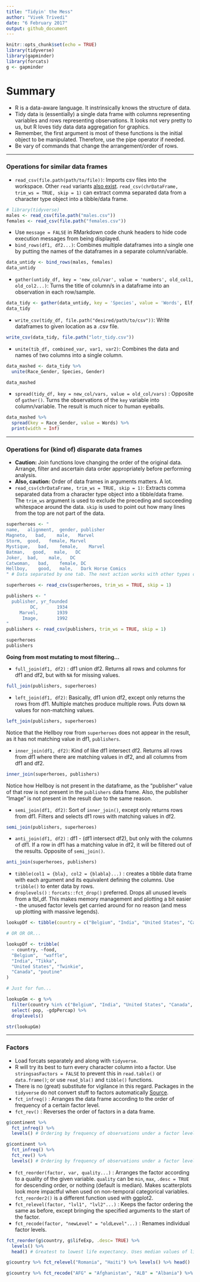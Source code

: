 ```yaml
---
title: "Tidyin' the Mess"
author: "Vivek Trivedi"
date: "6 February 2017"
output: github_document
---
```


```r
knitr::opts_chunk$set(echo = TRUE)
library(tidyverse)
library(gapminder)
library(forcats)
g <- gapminder
```
# Summary
* R is a data-aware language. It instrinsically knows the structure of data.
* Tidy data is (essentially) a single data frame with columns representing variables and rows representing observations. It looks not very pretty to us, but R loves tidy data data aggregation for graphics.
* Remember, the first argument is most of these functions is the initial object to be manipulated. Therefore, use the pipe operator if needed.
* Be vary of commands that change the arrangement/order of rows.

---

### Operations for similar data frames
* `read_csv(file.path(path/to/file))`: Imports csv files into the workspace. Other `read` variants [also exist](https://github.com/tidyverse/readr). `read_csv(chrDataFrame, trim_ws = TRUE, skip = 1)` can extract comma separated data from a character type object into a tibble/data frame.
``` r
# library(tidyverse)
males <- read_csv(file.path("males.csv"))
females <- read_csv(file.path("females.csv"))
```

* Use `message = FALSE` in RMarkdown code chunk headers to hide code execution messages from being displayed.
* `bind_rows(df1, df2...)`: Combines multiple dataframes into a single one by putting the names of the dataframes in a separate column/variable.
``` r
data_untidy <- bind_rows(males, females)
data_untidy
```

* `gather(untidy_df, key = 'new_col/var', value = 'numbers', old_col1, old_col2...)`: Turns the title of column/s in a dataframe into an observation in each row/sample. 
``` r
data_tidy <- gather(data_untidy, key = 'Species', value = 'Words', Elf, Hobbit, Man)
data_tidy
```

* `write_csv(tidy_df, file.path("desired/path/to/csv"))`: Write dataframes to given location as a .csv file.
``` r
write_csv(data_tidy, file.path("lotr_tidy.csv"))
```

* `unite(tib_df, combined_var, var1, var2)`: Combines the data and names of two columns into a single column.
``` r
data_mashed <- data_tidy %>%
  unite(Race_Gender, Species, Gender)

data_mashed
```

* `spread(tidy_df, key = new_col/vars, value = old_col/vars)` : Opposite of `gather()`. Turns the observations of the `key` variable into column/variable. The result is much nicer to human eyeballs.
``` r
data_mashed %>%
  spread(key = Race_Gender, value = Words) %>%
  print(width = Inf)
```

---

### Operations for (kind of) disparate data frames
* **Caution:** Join functions love changing the order of the original data. Arrange, filter and ascertain data order appropriately before performing analysis.
* **Also, caution:** Order of data frames in arguments matters. A lot.
* `read_csv(chrDataFrame, trim_ws = TRUE, skip = 1)`: Extracts comma separated data from a character type object into a tibble/data frame. The `trim_ws` argument is used to exclude the preceding and succeeding whitespace around the data. `skip` is used to point out how many lines from the top are not part of the data.
``` r
superheroes <- "
name,   alignment,  gender, publisher   
Magneto,   bad,    male,   Marvel
Storm,  good,   female, Marvel
Mystique,   bad,    female,    Marvel
Batman,   good,   male,   DC
Joker,  bad,    male,   DC
Catwoman,   bad,    female, DC
Hellboy,    good,   male,   Dark Horse Comics
" # Data separated by one tab. The next action works with other types of whitespaces too (such as space).

superheroes <- read_csv(superheroes, trim_ws = TRUE, skip = 1)

publishers <- "
  publisher, yr_founded
         DC,       1934
     Marvel,       1939
      Image,       1992
"
publishers <- read_csv(publishers, trim_ws = TRUE, skip = 1)

superheroes
publishers
```

**Going from most mutating to most filtering...**

* `full_join(df1, df2)` : df1 union df2. Returns all rows and columns for df1 and df2, but with `NA` for missing values.
``` r
full_join(publishers, superheroes)
```

* `left_join(df1, df2)`: Basically, df1 union df2, except only returns the rows from df1. Multiple matches produce multiple rows. Puts down `NA` values for non-matching values.
``` r
left_join(publishers, superheroes)
```
Notice that the Hellboy row from `superheroes` does not appear in the result, as it has not matching value in df1, `publishers`.

* `inner_join(df1, df2)`: Kind of like df1 intersect df2. Returns all rows from df1 where there are matching values in df2, and all columns from df1 and df2.
``` r
inner_join(superheroes, publishers)
```
Notice how Hellboy is not present in the dataframe, as the "publisher" value of that row is not present in the `publishers` data frame. Also, the publisher "Image" is not present in the result due to the same reason.

* `semi_join(df1, df2)`: Sort of `inner_join()`, except only returns rows from df1. Filters and selects df1 rows with matching values in df2.
``` r
semi_join(publishers, superheroes)
```

* `anti_join(df1, df2)` : df1 - (df1 intersect df2), but only with the columns of df1. If a row in df1 has a matching value in df2, it will be filtered out of the results. Opposite of `semi_join()`.
``` r
anti_join(superheroes, publishers)
```

* `tibble(col1 = {bla}, col2 = {blabla}...)` : creates a tibble data frame with each argument and its equivalent defining the columns. Use `tribble()` to enter data by rows.
* `droplevels()` : `forcats::fct_drop()` preferred. Drops all unused levels from a tbl_df. This makes memory management and plotting a bit easier - the unused factor levels get carried around for no reason (and mess up plotting with massive legends).
``` r
lookupDf <- tibble(country = c("Belgium", "India", "United States", "Canada"), food = c("waffle", "Tikka", "Twinkie", "poutine"))

# OR OR OR...

lookupDf <- tribble(
  ~ country, ~food,
  "Belgium",  "waffle",
  "India", "Tikka",
  "United States", "Twinkie",
  "Canada", "poutine"
)

# Just for fun...

lookupGm <- g %>%
  filter(country %in% c("Belgium", "India", "United States", "Canada", "Malawi"), year > 2003) %>%
  select(-pop, -gdpPercap) %>%
  droplevels()

str(lookupGm)
```

---

### Factors

* Load forcats separately and along with `tidyverse`.
* R will try its best to turn every character column into a factor. Use `stringsasFactors = FALSE` to prevent this in `read.table()` or `data.frame()`; or use `read_bla()` and `tibble()` functions.
* There is no (great) substitute for vigilance in this regard. Packages in the `tidyverse` do not convert stuff to factors automatically [Source](http://forcats.tidyverse.org/). 
* `fct_infreq()` : Arranges the data frame according to the order of frequency of a certain factor level.
* `fct_rev()` : Reverses the order of factors in a data frame.
``` r
g$continent %>% 
  fct_infreq() %>%
  levels() # Ordering by frequency of observations under a factor level (ascending order)

g$continent %>% 
  fct_infreq() %>%
  fct_rev() %>%
  levels() # Ordering by frequency of observations under a factor level (descending order)
```

* `fct_reorder(factor, var, quality...)` : Arranges the factor according to a quality of the given variable. `quality` can be `min`, `max`, `.desc = TRUE` for descending order, or nothing (default is median). Makes scatterplots look more impactful when used on non-temporal categorical variables. `fct_reorder2()` is a different function used with ggplot2.
* `fct_relevel(factor, "lvl1", "lvl2"...)` : Keeps the factor ordering the same as before, except bringing the specified arguments to the start of the factor.
* `fct_recode(factor, "newLevel" = "oldLevel"...)` : Renames individual factor levels.
``` r
fct_reorder(g$country, g$lifeExp, .desc= TRUE) %>% 
  levels() %>%
  head() # Greatest to lowest life expectancy. Uses median values of lifeExp within the factor levels to sort them.

g$country %>% fct_relevel("Romania", "Haiti") %>% levels() %>% head()

g$country %>% fct_recode("AFG" = "Afghanistan", "ALB" = "Albania") %>% levels() %>% head()
```
